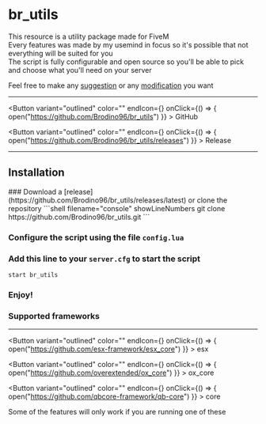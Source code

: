 # br_utils

This resource is a utility package made for FiveM  
Every features was made by my usemind in focus so it's possible that not everything will be suited for you  
The script is fully configurable and open source so you'll be able to pick and choose what you'll need on your server

Feel free to make any [suggestion](https://github.com/Brodino96/br_utils/issues) or any [modification](https://github.com/Brodino96/br_utils/pulls) you want

***


<Button variant="outlined" color="" endIcon={<GitHubIcon />} onClick={() => { open("https://github.com/Brodino96/br_utils") }} > 
  GitHub
</Button>

<Button variant="outlined" color="" endIcon={<ReleaseIcon />} onClick={() => { open("https://github.com/Brodino96/br_utils/releases") }} > 
  Release
</Button>

***

## Installation


<Steps>
### Download a [release](https://github.com/Brodino96/br_utils/releases/latest) or clone the repository
```shell filename="console" showLineNumbers
git clone https://github.com/Brodino96/br_utils.git
```

### Configure the script using the file `config.lua`

### Add this line to your `server.cfg` to start the script
```shell filename="server.cfg" showLineNumbers
start br_utils
```

### Enjoy!
</Steps>

### Supported frameworks

***

<Button variant="outlined" color="" endIcon={<GitHubIcon />} onClick={() => { open("https://github.com/esx-framework/esx_core") }} > 
  esx
</Button>

<Button variant="outlined" color="" endIcon={<GitHubIcon />} onClick={() => { open("https://github.com/overextended/ox_core") }} > 
  ox_core
</Button>

<Button variant="outlined" color="" endIcon={<GitHubIcon />} onClick={() => { open("https://github.com/qbcore-framework/qb-core") }} > 
  core
</Button>

Some of the features will only work if you are running one of these